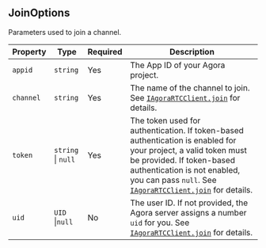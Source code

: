 ## JoinOptions

Parameters used to join a channel.

| Property  | Type                           | Required | Description                                                                                                                                                                                                                                                                                                                                                          |
| --------- | ------------------------------ | -------- | -------------------------------------------------------------------------------------------------------------------------------------------------------------------------------------------------------------------------------------------------------------------------------------------------------------------------------------------------------------------- |
| `appid`   | `string`                       | Yes      | The App ID of your Agora project.                                                                                                                                                                                                                                                                                                                                    |
| `channel` | `string`                       | Yes      | The name of the channel to join. See [`IAgoraRTCClient.join`](https://docportal.shengwang.cn/cn/live-streaming-premium-4.x/API%20Reference/web_ng/interfaces/iagorartcclient.html#join) for details.                                                                                                                                                                 |
| `token`   | `string` &VerticalLine; `null` | Yes      | The token used for authentication. If token-based authentication is enabled for your project, a valid token must be provided. If token-based authentication is not enabled, you can pass `null`. See [`IAgoraRTCClient.join`](https://docportal.shengwang.cn/cn/live-streaming-premium-4.x/API%20Reference/web_ng/interfaces/iagorartcclient.html#join) for details. |
| `uid`     | `UID` &VerticalLine;`null`     | No       | The user ID. If not provided, the Agora server assigns a number `uid` for you. See [`IAgoraRTCClient.join`](https://docportal.shengwang.cn/cn/live-streaming-premium-4.x/API%20Reference/web_ng/interfaces/iagorartcclient.html#join) for details.                                                                                                                   |
